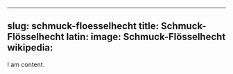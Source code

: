 
---
slug: schmuck-floesselhecht
title: Schmuck-Flösselhecht
latin:
image: Schmuck-Flösselhecht
wikipedia: 
---

I am content.
